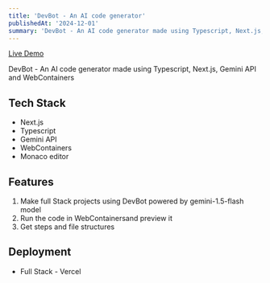 ```yaml
---
title: 'DevBot - An AI code generator'
publishedAt: '2024-12-01'
summary: 'DevBot - An AI code generator made using Typescript, Next.js, Gemini API and WebContainers'
---
```


<a href="https://devbot.22102002.xyz" rel="noopener noreferrer" target="_blank">Live Demo</a>

DevBot - An AI code generator made using Typescript, Next.js, Gemini API and WebContainers

## Tech Stack

- Next.js
- Typescript
- Gemini API
- WebContainers
- Monaco editor

## Features

1. Make full Stack projects using DevBot powered by gemini-1.5-flash model
2. Run the code in WebContainersand preview it
3. Get steps and file structures

## Deployment

- Full Stack - Vercel